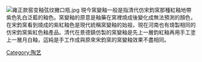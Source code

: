 {{multiple issues|
{{dead end|time=2015-01-08T02:37:40+00:00}}
{{orphan|time=2015-01-08T02:37:40+00:00}}
{{unreferenced|time=2015-01-08T02:37:40+00:00}}
{{Rewrite|time=2021-08-17T01:08:10+00:00}}

}}
[[File:雍正款窑变釉弦纹撇口瓶.jpg|thumb]]
現今窯變釉一般是指清代仿宋鈞窯那種紅釉地帶紫色乳白泛藍的釉色。窯變釉的原意是釉藥在窯裡燒成後變化成無法預測的顏色，在宋鈞窯看到燒成的紫紅釉色是現代統稱窯變釉的始祖，現在河南也有燒製相同的仿宋鈞窯紫紅色釉產品。清代在景德鎮仿製的窯變釉是先上一層鈞紅釉再用手工塗上一層月白釉，這純是手工作成與原來宋鈞窯的窯變釉效果不盡相同。

[[Category:陶艺|Category:陶艺]]